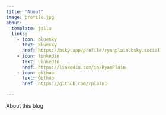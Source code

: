```yaml
---
title: "About"
image: profile.jpg
about:
  template: jolla
  links:
    - icon: bluesky
      text: Bluesky
      href: https://bsky.app/profile/ryanplain.bsky.social
    - icon: linkedin
      text: LinkedIn
      href: https://linkedin.com/in/RyanPlain
    - icon: github
      text: Github
      href: https://github.com/rplain1

---
```


About this blog

